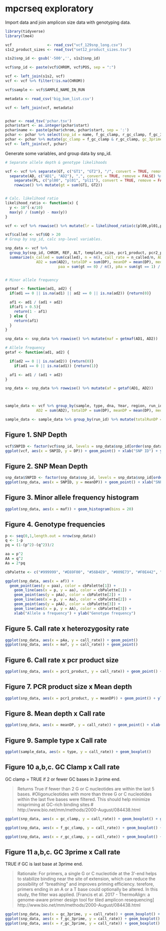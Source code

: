 # mpcrseq exploratory

Import data and join amplicon size data with genotyping data.

```r
library(tidyverse)
library(lme4)

vcf	               <- read_csv("vcf_129snp_long.csv")
s1s2_product_sizes <- read_tsv("set12_product_sizes.tsv")

s1s2$snp_id <- gsub('-500','', s1s2$snp_id)

vcf$snp_id <- paste(vcf$CHROM, vcf$POS, sep = ":")

vcf <- left_join(s1s2, vcf)
vcf <- vcf %>% filter(!is.na(CHROM))

vcf$sample <- vcf$SAMPLE_NAME_IN_RUN

metadata <- read_csv('big_bam_list.csv')

vcf <- left_join(vcf, metadata)


pchar <- read_tsv('pchar.tsv')
pchar$start <- as.integer(pchar$start)
pchar$name <- paste(pchar$chrom, pchar$start, sep = ':')
pchar <- pchar %>% select(snp_id = name, f_gc_clamp, r_gc_clamp, f_gc_3prime, r_gc_3prime, f_seq, r_seq) %>% distinct()
pchar <- pchar %>% mutate(gc_clamp = f_gc_clamp & r_gc_clamp, gc_3prime = f_gc_3prime, r_gc_3prime)
vcf <- left_join(vcf, pchar)

```


Generate some variables, and group data by snp_id.

```r
# Separate allele depth & genotype likelihoods

vcf <- vcf %>% separate(GT, c("GT1", "GT2"), "/", convert = TRUE, remove = FALSE) %>%
  separate(AD, c("AD1", "AD2"), ",", convert = TRUE, remove = FALSE) %>%
	separate(PL, c("pl00", "pl01", "pl11"), convert = TRUE, remove = FALSE) %>%
	rowwise() %>% mutate(gt = sum(GT1, GT2))


# Calc. likelihood ratio
likelihood_ratio <- function(x) {
  y <- 10^(-x/10)
  max(y) / (sum(y) - max(y))
}

vcf <- vcf %>% rowwise() %>% mutate(lr = likelihood_ratio(c(pl00,pl01,pl11)))

vcf$called <- vcf$GQ > 20
# Group by snp_id, calc snp-level variables.

snp_data <- vcf %>% 
  group_by(snp_id, CHROM, REF, ALT, template_size, pcr1_product, pcr2_product, gc_clamp, gc_3prime, f_gc_clamp, r_gc_clamp, f_gc_3prime, r_gc_3prime) %>% 
  summarize(n_called = sum(called), n = n(), call_rate = n_called/n, AD1 = sum(AD1),
	          AD2 = sum(AD2), totalDP = sum(DP), meanDP = mean(DP), medianDP = median(DP),
						paa = sum(gt == 0) / n(), pAa = sum(gt == 1) / n(), pAA = sum(gt == 2) / n())


# Minor allele frequency

getmaf <- function(ad1, ad2) {
  if(ad1 == 0 || is.na(ad1) || ad2 == 0 || is.na(ad2)) {return(0)}

  af1 <- ad1 / (ad1 + ad2)
  if(af1 > 0.5){
    return(1 - af1)
  } else {
    return(af1)
  }
}

snp_data <- snp_data %>% rowwise() %>% mutate(maf = getmaf(AD1, AD2))

# Allele frequency
getaf <- function(ad1, ad2) {

  if(ad2 == 0 || is.na(ad2)) {return(0)}
	if(ad1 == 0 || is.na(ad1)) {return(1)}

  af1 <- ad1 / (ad1 + ad2)
}

snp_data <- snp_data %>% rowwise() %>% mutate(af = getaf(AD1, AD2))



sample_data <- vcf %>% group_by(sample, type, dna, Year, region, run_id) %>% summarise(n_called = sum(called), n = n(), call_rate = n_called/n, AD1 = sum(AD1),
	          AD2 = sum(AD2), totalDP = sum(DP), meanDP = mean(DP), medianDP = median(DP))

sample_data <- sample_data %>% group_by(run_id) %>% mutate(totalRunDP = sum(totalDP)) %>% mutate(scaledDP = totalDP / totalRunDP)


```

## Figure 1. SNP Depth


```r
vcf$SNPID <- factor(vcf$snp_id, levels = snp_data$snp_id[order(snp_data$meanDP)])
ggplot(vcf, aes(x = SNPID, y = DP)) + geom_point() + xlab("SNP ID") + ylab("Depth") + theme(axis.text.x = element_text(angle = 90, hjust = 1))

```

## Figure 2. SNP Mean Depth

```r
snp_data$SNPID <- factor(snp_data$snp_id, levels = snp_data$snp_id[order(snp_data$meanDP)])
ggplot(snp_data, aes(x = SNPID, y = meanDP)) + geom_point() + xlab("SNP ID") + ylab("Mean Depth") + theme(axis.text.x = element_text(angle = 90, hjust = 1))


```

## Figure 3. Minor allele frequency histogram

```r
ggplot(snp_data, aes(x = maf)) + geom_histogram(bins = 20)

```

## Figure 4. Genotype frequencies

```r


p <- seq(0,1,length.out = nrow(snp_data))
q <- 1-p
pq = (1-(p^2)-(q^2))/2

aa = p^2
AA = q^2
Aa = 2*pq

cbPalette <- c("#999999", "#E69F00", "#56B4E9", "#009E73", "#F0E442", "#0072B2", "#D55E00", "#CC79A7")

ggplot(snp_data, aes(x = af)) + 
  geom_point(aes(y = paa), color = cbPalette[1]) + 
	geom_line(aes(x = p, y = aa), color = cbPalette[1]) +
	geom_point(aes(y = pAa), color = cbPalette[2]) + 
	geom_line(aes(x = p, y = Aa), color = cbPalette[2]) +
	geom_point(aes(y = pAA), color = cbPalette[3]) + 
	geom_line(aes(x = p, y = AA), color = cbPalette[3]) +
	xlab("Allele a frequency") + ylab("Genotype frequency")

```

## Figure 5. Call rate x heterozygosity rate

```r
ggplot(snp_data, aes(x = pAa, y = call_rate)) + geom_point()
ggplot(snp_data, aes(x = maf, y = call_rate)) + geom_point()

```

## Figure 6. Call rate x pcr product size

```r
ggplot(snp_data, aes(x = pcr1_product, y = call_rate)) + geom_point() + geom_smooth(method = "lm") + xlab("PCR 1 product size") + ylab("Call rate")

```


## Figure 7. PCR product size x Mean depth

```r
ggplot(snp_data, aes(x = pcr1_product, y = meanDP)) + geom_point() + ylab("Mean depth") + xlab("PCR 1 product size")

```


## Figure 8. Mean depth x Call rate

```r
ggplot(snp_data, aes(x = meanDP, y = call_rate)) + geom_point() + xlab("Mean depth") + ylab("Call rate")

```


## Figure 9. Sample type x Call rate

```r

ggplot(sample_data, aes(x = type, y = call_rate)) + geom_boxplot()

```


## Figure 10 a,b,c. GC Clamp x Call rate

GC clamp = TRUE if 2 or fewer GC bases in 3 prime end.


>    Returns True if fewer than 2 G or C nucleotides are within the last 5 bases.
>    #Oligonucleotides with more than three G or C nucleotides within the last  five bases were  filtered.  This should help minimize mispriming at GC-rich binding sites
>    # http://www.bio.net/mm/methods/2000-August/084438.html


```r
ggplot(snp_data, aes(x = gc_clamp, y = call_rate)) + geom_boxplot() + ggtitle("GC Clamp")

ggplot(snp_data, aes(x = f_gc_clamp, y = call_rate)) + geom_boxplot() + ggtitle("Forward GC Clamp")

ggplot(snp_data, aes(x = r_gc_clamp, y = call_rate)) + geom_boxplot() + ggtitle("Reverse GC Clamp")

```


## Figure 11 a,b,c. GC 3prime x Call rate

TRUE if GC is last base at 3prime end.

>    Rationale:
>    For primers, a single G or C nucleotide at the 3'-end helps to stabilize
>    binding near the site of extension, which can reduce the possibility of
>    "breathing" and improves priming efficiency.  terefore, primers ending
>    in an A or a T base could optionally be  altered. In this study, the 
>    filter was applied. [Francis et al. 2017 - ThermoAlign: a genome-aware
>    primer design tool for tiled amplicon resequencing]
>    http://www.bio.net/mm/methods/2000-August/084438.html


```r

ggplot(snp_data, aes(x = gc_3prime, y = call_rate)) + geom_boxplot() + ggtitle("GC 3prime")
ggplot(snp_data, aes(x = f_gc_3prime, y = call_rate)) + geom_boxplot() + ggtitle("Forward GC 3prime")
ggplot(snp_data, aes(x = r_gc_3prime, y = call_rate)) + geom_boxplot() + ggtitle("Reverse GC 3prime")


```



